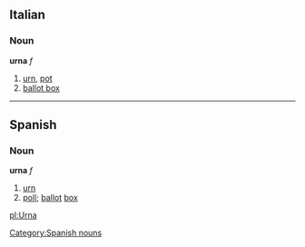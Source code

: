 ==Italian==
===Noun===
'''urna''' ''f''

# [[urn]], [[pot]]
# [[ballot box]]

----
==Spanish==
=== Noun ===
'''urna''' ''f''
# [[urn]]
# [[poll]]; [[ballot]] [[box]]

[[Category:Spanish nouns]]

[[pl:Urna]]